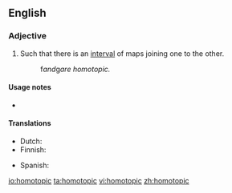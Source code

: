 ==English==
{{wikipedia}}
===Adjective===
{{en-adj|-}}

# {{topology|of two [[map]]s}} Such that there is an [[interval]] of maps joining one to the other.
#: f'' and ''g'' are homotopic.''

====Usage notes====
* {{en-usage-equal}}

====Translations====
{{trans-top|topology}}
* Dutch: {{t-|nl|homotopisch}}
* Finnish: {{t-|fi|homotooppinen}}
{{trans-mid}}
* Spanish: {{t-|es|homotópico}}
{{trans-bottom}}

[[io:homotopic]]
[[ta:homotopic]]
[[vi:homotopic]]
[[zh:homotopic]]
